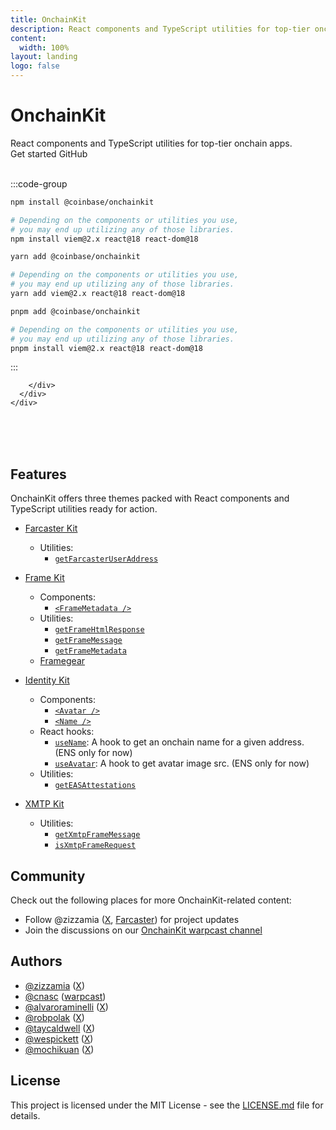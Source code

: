 ```yaml
---
title: OnchainKit
description: React components and TypeScript utilities for top-tier onchain apps.
content:
  width: 100%
layout: landing
logo: false
---
```



<div className="max-w-[1120px] mx-auto vp-doc relative px-[24px] mb-[96px] mt-[32px] md:px-0 md:mb-[64px]">
  <div className="pt-[48px] max-sm:pt-0">
    <div className="max-sm:px-0 flex justify-between z-0 max-md:justify-center">
      <div className="space-y-8 max-w-[380px] flex flex-col items-start max-md:items-center">
        <h1 className="text-center text-6xl font-medium no-underline">OnchainKit</h1>
        <div className="font-regular text-[21px] max-sm:text-[18px] text-[#919193] max-md:text-center">
          React <span className="text-black dark:text-white">components</span>
          and TypeScript <span className="text-black dark:text-white">utilities</span>
          for top-tier onchain apps.
        </div>
        <div className="flex justify-center space-x-2">
          <HomePage.Button href="/getting-started" variant="accent">Get started</HomePage.Button>
          <HomePage.Button href="https://github.com/coinbase/onchainkit">GitHub</HomePage.Button>
        </div>
      </div>
      <br />
      <div className="flex flex-col justify-between w-[500px] space-y-10 max-lg:w-[300px] max-md:hidden">
        <div id="home-install" className="h-full">

:::code-group

```bash [npm]
npm install @coinbase/onchainkit

# Depending on the components or utilities you use,
# you may end up utilizing any of those libraries.
npm install viem@2.x react@18 react-dom@18
```

```bash [yarn]
yarn add @coinbase/onchainkit

# Depending on the components or utilities you use,
# you may end up utilizing any of those libraries.
yarn add viem@2.x react@18 react-dom@18
```

```bash [pnpm]
pnpm add @coinbase/onchainkit

# Depending on the components or utilities you use,
# you may end up utilizing any of those libraries.
pnpm install viem@2.x react@18 react-dom@18
```

:::

        </div>
      </div>
    </div>

  </div>
</div>

<br />
<br />
<br />

<article className="vocs_Content max-w-3xl mt-[-80px] mx-auto">

# Features

OnchainKit offers three themes packed with React components and TypeScript utilities ready for action.

- [Farcaster Kit](/farcaster/introduction)
  - Utilities:
    - [`getFarcasterUserAddress`](/farcaster/get-farcaster-user-address)
- [Frame Kit](/frame/introduction)

  - Components:
    - [`<FrameMetadata />`](/frame/frame-metadata)
  - Utilities:
    - [`getFrameHtmlResponse`](/frame/get-frame-html-response)
    - [`getFrameMessage`](/frame/get-frame-message)
    - [`getFrameMetadata`](/frame/get-frame-metadata)
  - [Framegear](/frame/framegear)

- [Identity Kit](/identity/introduction)

  - Components:
    - [`<Avatar />`](/identity/avatar)
    - [`<Name />`](/identity/name)
  - React hooks:
    - [`useName`](/identity/use-name): A hook to get an onchain name for a given address. (ENS only for now)
    - [`useAvatar`](/identity/use-avatar): A hook to get avatar image src. (ENS only for now)
  - Utilities:
    - [`getEASAttestations`](/identity/get-eas-attestations)

- [XMTP Kit](/xmtp/introduction)
  - Utilities:
    - [`getXmtpFrameMessage`](/xmtp/get-xmtp-frame-message)
    - [`isXmtpFrameRequest`](/xmtp/is-xmtp-frame-request)

# Community

Check out the following places for more OnchainKit-related content:

- Follow @zizzamia ([X](https://twitter.com/zizzamia), [Farcaster](https://warpcast.com/zizzamia)) for project updates
- Join the discussions on our [OnchainKit warpcast channel](https://warpcast.com/~/channel/onchainkit)

# Authors

- [@zizzamia](https://github.com/zizzamia) ([X](https://twitter.com/Zizzamia))
- [@cnasc](https://github.com/cnasc) ([warpcast](https://warpcast.com/cnasc))
- [@alvaroraminelli](https://github.com/alvaroraminelli) ([X](https://twitter.com/alvaroraminelli))
- [@robpolak](https://github.com/robpolak) ([X](https://twitter.com/0xr0b_eth))
- [@taycaldwell](https://github.com/taycaldwell) ([X](https://twitter.com/taycaldwell_))
- [@wespickett](https://github.com/wespickett) ([X](https://twitter.com/wespickett))
- [@mochikuan](https://github.com/mochikuan) ([X](https://twitter.com/mochikuan))

# License

This project is licensed under the MIT License - see the [LICENSE.md](https://github.com/coinbase/onchainkit/blob/main/LICENSE.md) file for details.

</article>

